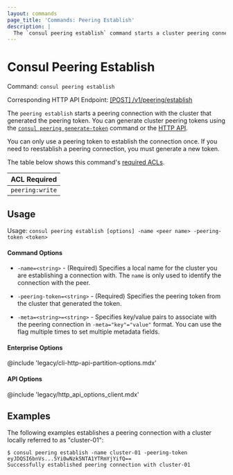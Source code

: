 ```yaml
---
layout: commands
page_title: 'Commands: Peering Establish'
description: |
  The `consul peering establish` command starts a cluster peering connection with another cluster after they exchange a peering token.
---
```


# Consul Peering Establish

Command: `consul peering establish`

Corresponding HTTP API Endpoint: [\[POST\] /v1/peering/establish](/consul/api-docs/peering#establish-a-peering-connection)

The `peering establish` starts a peering connection with the cluster that generated the peering token.
You can generate cluster peering tokens using the [`consul peering generate-token`](/consul/commands/peering/generate-token) command or the [HTTP API](/consul/api-docs/peering#generate-a-peering-token).

You can only use a peering token to establish the connection once. If you need to reestablish a peering connection, you must generate a new token.

The table below shows this command's [required ACLs](/consul/api-docs/api-structure#authentication).

| ACL Required |
| ------------ |
| `peering:write`  |

## Usage

Usage: `consul peering establish [options] -name <peer name> -peering-token <token>`

#### Command Options

- `-name=<string>` - (Required) Specifies a local name for the cluster you are establishing a connection with. The `name` is only used to identify the connection with the peer.

- `-peering-token=<string>` - (Required) Specifies the peering token from the cluster that generated the token.

- `-meta=<string>=<string>` - Specifies key/value pairs to associate with the peering connection in `-meta="key"="value"` format. You can use the flag multiple times to set multiple metadata fields.

#### Enterprise Options

@include 'legacy/cli-http-api-partition-options.mdx'

#### API Options

@include 'legacy/http_api_options_client.mdx'

## Examples

The following examples establishes a peering connection with a cluster locally referred to as "cluster-01":

```shell-session hideClipboard
$ consul peering establish -name cluster-01 -peering-token eyJDQSI6bnVs...5Yi0wNzk5NTA1YTRmYjYifQ==
Successfully established peering connection with cluster-01
```

